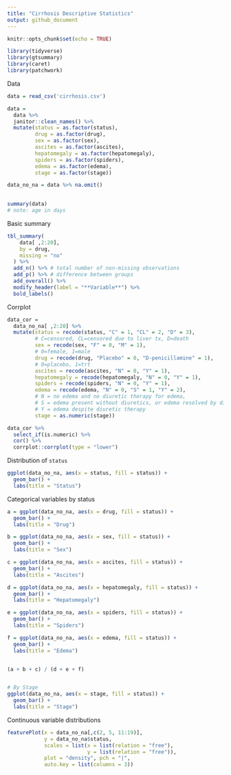 ```yaml
---
title: "Cirrhosis Descriptive Statistics"
output: github_document
---
```


```r
knitr::opts_chunk$set(echo = TRUE)

library(tidyverse)
library(gtsummary)
library(caret)
library(patchwork)
```


Data
```r
data = read_csv('cirrhosis.csv')

data = 
  data %>%
  janitor::clean_names() %>%
  mutate(status = as.factor(status),
         drug = as.factor(drug),
         sex = as.factor(sex),
         ascites = as.factor(ascites),
         hepatomegaly = as.factor(hepatomegaly),
         spiders = as.factor(spiders),
         edema = as.factor(edema),
         stage = as.factor(stage))

data_no_na = data %>% na.omit()
  

summary(data)
# note: age in days
```


Basic summary
```r
tbl_summary(
    data[ ,2:20],
    by = drug, 
    missing = "no" 
  ) %>%
  add_n() %>% # total number of non-missing observations
  add_p() %>% # difference between groups
  add_overall() %>%
  modify_header(label = "**Variable**") %>% 
  bold_labels()

```


Corrplot
```r
data_cor = 
  data_no_na[ ,2:20] %>%
  mutate(status = recode(status, "C" = 1, "CL" = 2, "D" = 3), 
         # C=censored, CL=censored due to liver tx, D=death
         sex = recode(sex, "F" = 0, "M" = 1),
         # 0=female, 1=male
         drug = recode(drug, "Placebo" = 0, "D-penicillamine" = 1),
         # 0=placebo, 1=trt
         ascites = recode(ascites, "N" = 0, "Y" = 1),
         hepatomegaly = recode(hepatomegaly, "N" = 0, "Y" = 1),
         spiders = recode(spiders, "N" = 0, "Y" = 1),
         edema = recode(edema, "N" = 0, "S" = 1, "Y" = 2),
         # N = no edema and no diuretic therapy for edema,
         # S = edema present without diuretics, or edema resolved by diuretics)
         # Y = edema despite diuretic therapy
         stage = as.numeric(stage))

data_cor %>%
  select_if(is.numeric) %>%
  cor() %>% 
  corrplot::corrplot(type = "lower")
```


Distribution of `status`
```r
ggplot(data_no_na, aes(x = status, fill = status)) +
  geom_bar() +
  labs(title = "Status")

```


Categorical variables by status
```r
a = ggplot(data_no_na, aes(x = drug, fill = status)) +
  geom_bar() +
  labs(title = "Drug")

b = ggplot(data_no_na, aes(x = sex, fill = status)) +
  geom_bar() +
  labs(title = "Sex")

c = ggplot(data_no_na, aes(x = ascites, fill = status)) +
  geom_bar() +
  labs(title = "Ascites")

d = ggplot(data_no_na, aes(x = hepatomegaly, fill = status)) +
  geom_bar() +
  labs(title = "Hepatomegaly")

e = ggplot(data_no_na, aes(x = spiders, fill = status)) +
  geom_bar() +
  labs(title = "Spiders")

f = ggplot(data_no_na, aes(x = edema, fill = status)) +
  geom_bar() +
  labs(title = "Edema")


(a + b + c) / (d + e + f)


# By Stage
ggplot(data_no_na, aes(x = stage, fill = status)) +
  geom_bar() +
  labs(title = "Stage")
```


Continuous variable distributions
```r
featurePlot(x = data_no_na[,c(2, 5, 11:19)], 
            y = data_no_na$status,
            scales = list(x = list(relation = "free"), 
                          y = list(relation = "free")),
            plot = "density", pch = "|", 
            auto.key = list(columns = 3))
```



